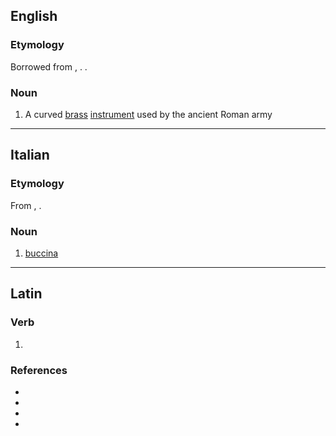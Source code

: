 ==English==

===Etymology===
Borrowed from {{bor|en|la|būcina}}, {{m|la|buccina}}. {{doublet|buisine|lang=en}}.

===Noun===
{{wikipedia}}
{{en-noun}}

# {{lb|en|musical instruments}} A curved [[brass]] [[instrument]] used by the ancient Roman army

----

==Italian==

===Etymology===
From {{der|it|la|būcina}}, {{m|la|buccina}}.

===Noun===
{{it-noun|f}}

# {{lb|it|musical instruments}} [[#English|buccina]]

----

==Latin==

===Verb===
{{la-verb-form|buccinā}}

# {{inflection of|buccinō||2|s|pres|actv|impr|lang=la}}

===References===
* {{R:L&S}}
* {{R:Elementary Lewis}}
* {{R:du Cange}}
* {{R:Gaffiot}}